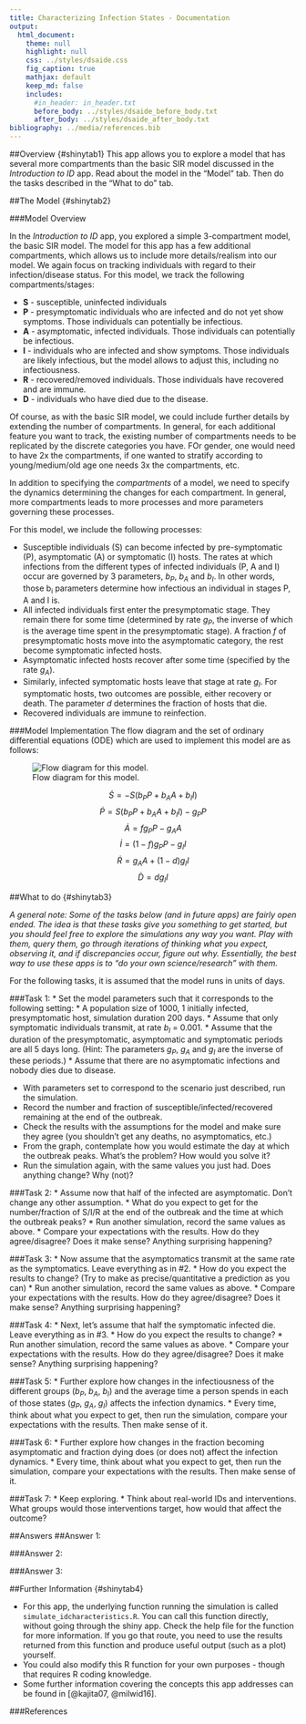 ```yaml
---
title: Characterizing Infection States - Documentation
output:
  html_document:
    theme: null
    highlight: null
    css: ../styles/dsaide.css
    fig_caption: true
    mathjax: default 
    keep_md: false
    includes:
      #in_header: in_header.txt
      before_body: ../styles/dsaide_before_body.txt
      after_body: ../styles/dsaide_after_body.txt 
bibliography: ../media/references.bib
---
```


##Overview {#shinytab1}
This app allows you to explore a model that has several more compartments than the basic SIR model discussed in the _Introduction to ID_ app. Read about the model in the "Model" tab. Then do the tasks described in the "What to do" tab.


##The Model {#shinytab2}

###Model Overview

In the _Introduction to ID_ app, you explored a simple 3-compartment model, the basic SIR model. The model for this app has a few additional compartments, which allows us to include more details/realism into our model. We again focus on tracking individuals with regard to their infection/disease status. For this model, we track the following compartments/stages:

* **S** - susceptible, uninfected individuals 
* **P** - presymptomatic individuals who are infected and do not yet show symptoms. Those individuals can potentially be infectious.
* **A** - asymptomatic, infected individuals. Those individuals can potentially be infectious.
* **I** - individuals who are infected and show symptoms. Those individuals are likely infectious, but the model allows to adjust this, including no infectiousness.
* **R** - recovered/removed individuals. Those individuals have recovered and are immune. 
* **D** - individuals who have died due to the disease.

Of course, as with the basic SIR model, we could include further details by extending the number of compartments. In general, for each additional feature you want to track, the existing number of compartments needs to be replicated by the discrete categories you have. FOr gender, one would need to have 2x the compartments, if one wanted to stratify according to young/medium/old age one needs 3x the compartments, etc. 

In addition to specifying the *compartments* of a model, we need to specify the dynamics determining the changes for each compartment. In general, more compartments leads to more processes and more parameters governing these processes.

For this model, we include the following processes: 

* Susceptible individuals (S) can become infected by pre-symptomatic (P), asymptomatic (A) or symptomatic (I) hosts. The rates at which infections from the different types of infected individuals (P, A and I) occur are governed by 3 parameters, _b~P~_, _b~A~_ and _b~I~_. In other words, those b~i~ parameters determine how infectious an individual in stages P, A and I is.
* All infected individuals first enter the presymptomatic stage. They remain there for some time (determined by rate _g~P~_, the inverse of which is the average time spent in the presymptomatic stage). A fraction _f_ of presymptomatic hosts move into the asymptomatic category, the rest become symptomatic infected hosts.
* Asymptomatic infected hosts recover after some time (specified by the rate _g~A~_). 
* Similarly, infected symptomatic hosts leave that stage at rate _g~I~_. For symptomatic hosts, two outcomes are possible, either recovery or death. The parameter _d_ determines the fraction of hosts that die.
* Recovered individuals are immune to reinfection. 



###Model Implementation
The flow diagram and the set of ordinary differential equations (ODE) which are used to implement this model are as follows:

![Flow diagram for this model.](../media/IDCharacteristicmodel.png)

$$\dot S = -S (b_P P + b_A A + b_I I)  $$ 
$$\dot P = S (b_P P + b_A A + b_I I) - g_P P $$ 
$$\dot A = f g_P P - g_A A $$ 
$$\dot I = (1-f) g_P P - g_I I $$ 
$$\dot R = g_A A + (1-d) g_I I $$
$$\dot D = d g_I I $$





##What to do {#shinytab3}

_A general note: Some of the tasks below (and in future apps) are fairly open ended. The idea is that these tasks give you something to get started, but you should feel free to explore the simulations any way you want. Play with them, query them, go through iterations of thinking what you expect, observing it, and if discrepancies occur, figure out why. Essentially, the best way to use these apps is to "do your own science/research" with them._ 

For the following tasks, it is assumed that the model runs in units of days.

###Task 1: 
* Set the model parameters such that it corresponds to the following setting: 
    * A population size of 1000, 1 initially infected, presymptomatic host, simulation duration 200 days.
    * Assume that only symptomatic individuals transmit, at rate _b~I~_ = 0.001.
    * Assume that the duration of the presymptomatic, asymptomatic and symptomatic periods are all 5 days long. (Hint: The parameters _g~P~_, _g~A~_ and _g~I~_ are the inverse of these periods.)
    * Assume that there are no asymptomatic infections and nobody dies due to disease.

* With parameters set to correspond to the scenario just described, run the simulation.
* Record the number and fraction of susceptible/infected/recovered remaining at the end of the outbreak.    
* Check the results with the assumptions for the model and make sure they agree (you shouldn't get any deaths, no asymptomatics, etc.)
* From the graph, contemplate how you would estimate the day at which the outbreak peaks. What's the problem? How would you solve it?
* Run the simulation again, with the same values you just had. Does anything change? Why (not)?

###Task 2: 
* Assume now that half of the infected are asymptomatic. Don't change any other assumption.
* What do you expect to get for the number/fraction of S/I/R at the end of the outbreak and the time at which the outbreak peaks?
* Run another simulation, record the same values as above.
* Compare your expectations with the results. How do they agree/disagree? Does it make sense? Anything surprising happening?

###Task 3: 
* Now assume that the asymptomatics transmit at the same rate as the symptomatics. Leave everything as in #2.
* How do you expect the results to change? (Try to make as precise/quantitative a prediction as you can)
* Run another simulation, record the same values as above.
* Compare your expectations with the results. How do they agree/disagree? Does it make sense? Anything surprising happening?

###Task 4: 
* Next, let's assume that half the symptomatic infected die. Leave everything as in #3.
* How do you expect the results to change?
* Run another simulation, record the same values as above.
* Compare your expectations with the results. How do they agree/disagree? Does it make sense? Anything surprising happening?

###Task 5: 
* Further explore how changes in the infectiousness of the different groups (_b~P~_, _b~A~_, _b~I~_) and the average time a person spends in each of those states (_g~P~_, _g~A~_, _g~I~_) affects the infection dynamics.
* Every time, think about what you expect to get, then run the simulation, compare your expectations with the results. Then make sense of it.

###Task 6: 
* Further explore how changes in the fraction becoming asymptomatic and fraction dying does (or does not) affect the infection dynamics.
* Every time, think about what you expect to get, then run the simulation, compare your expectations with the results. Then make sense of it.

###Task 7:
* Keep exploring.
* Think about real-world IDs and interventions. What groups would those interventions target, how would that affect the outcome?


##Answers 
##Answer 1: 

###Answer 2: 

###Answer 3: 


##Further Information {#shinytab4}

* For this app, the underlying function running the simulation is called `simulate_idcharacteristics.R`. You can call this function directly, without going through the shiny app. Check the help file for the function for more information. If you go that route, you need to use the results returned from this function and produce useful output (such as a plot) yourself. 
* You could also modify this R function for your own purposes - though that requires R coding knowledge.
* Some further information covering the concepts this app addresses can be found in [@kajita07, @milwid16].

###References


